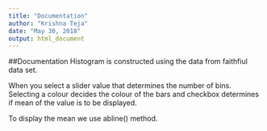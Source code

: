 ```yaml
---
title: "Documentation"
author: "Krishna Teja"
date: "May 30, 2018"
output: html_document
---
```


##Documentation
Histogram is constructed using the data from faithfiul data set.

When you select a slider value that determines the number of bins.
Selecting a colour decides the colour of the bars and checkbox determines if mean of the value is to be displayed.

To display the mean we use abline() method.
